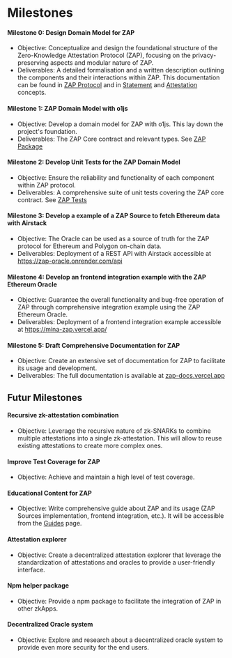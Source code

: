 # Milestones

#### Milestone 0: Design Domain Model for ZAP

- Objective: Conceptualize and design the foundational structure of the Zero-Knowledge Attestation Protocol (ZAP), focusing on the privacy-preserving aspects and modular nature of ZAP.
- Deliverables: A detailed formalisation and a written description outlining the components and their interactions within ZAP. This documentation can be found in [ZAP Protocol](./protocol) and in [Statement](./concepts/Statement) and [Attestation](./concepts/Attestation) concepts.

#### Milestone 1: ZAP Domain Model with o1js

- Objective: Develop a domain model for ZAP with o1js. This lay down the project's foundation.
- Deliverables: The ZAP Core contract and relevant types. See [ZAP Package](https://github.com/julio4/zap/tree/main/zap)

#### Milestone 2: Develop Unit Tests for the ZAP Domain Model

- Objective: Ensure the reliability and functionality of each component within ZAP protocol.
- Deliverables: A comprehensive suite of unit tests covering the ZAP core contract. See [ZAP Tests](https://github.com/julio4/zap/blob/main/zap/src/Zap.test.ts)

#### Milestone 3: Develop a example of a ZAP Source to fetch Ethereum data with Airstack

- Objective: The Oracle can be used as a source of truth for the ZAP protocol for Ethereum and Polygon on-chain data.
- Deliverables: Deployment of a REST API with Airstack accessible at https://zap-oracle.onrender.com/api

#### Milestone 4: Develop an frontend integration example with the ZAP Ethereum Oracle

- Objective: Guarantee the overall functionality and bug-free operation of ZAP through comprehensive integration example using the ZAP Ethereum Oracle.
- Deliverables: Deployment of a frontend integration example accessible at https://mina-zap.vercel.app/

#### Milestone 5: Draft Comprehensive Documentation for ZAP

- Objective: Create an extensive set of documentation for ZAP to facilitate its usage and development.
- Deliverables: The full documentation is available at [zap-docs.vercel.app](https://zap-docs.vercel.app/)

## Futur Milestones

#### Recursive zk-attestation combination

- Objective: Leverage the recursive nature of zk-SNARKs to combine multiple attestations into a single zk-attestation. This will allow to reuse existing attestations to create more complex ones.

#### Improve Test Coverage for ZAP

- Objective: Achieve and maintain a high level of test coverage.

#### Educational Content for ZAP

- Objective: Write comprehensive guide about ZAP and its usage (ZAP Sources implementation, frontend integration, etc.). It will be accessible from the [Guides](./guides) page.

#### Attestation explorer

- Objective: Create a decentralized attestation explorer that leverage the standardization of attestations and oracles to provide a user-friendly interface.

#### Npm helper package

- Objective: Provide a npm package to facilitate the integration of ZAP in other zkApps.

#### Decentralized Oracle system

- Objective: Explore and research about a decentralized oracle system to provide even more security for the end users.
